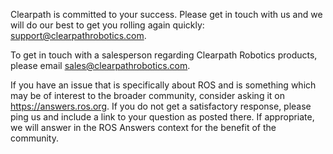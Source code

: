 Clearpath is committed to your success.
Please get in touch with us and we will do our best to get you rolling again quickly: <support@clearpathrobotics.com>.

To get in touch with a salesperson regarding Clearpath Robotics products, please email <sales@clearpathrobotics.com>.

If you have an issue that is specifically about ROS and is something which may be of interest to the broader community, consider asking it on <https://answers.ros.org>.
If you do not get a satisfactory response, please ping us and include a link to your question as posted there.
If appropriate, we will answer in the ROS Answers context for the benefit of the community.
